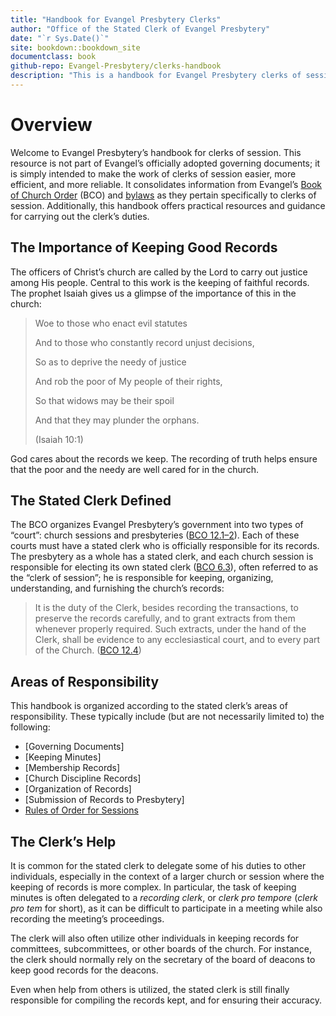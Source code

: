 ```yaml
--- 
title: "Handbook for Evangel Presbytery Clerks"
author: "Office of the Stated Clerk of Evangel Presbytery"
date: "`r Sys.Date()`"
site: bookdown::bookdown_site
documentclass: book
github-repo: Evangel-Presbytery/clerks-handbook
description: "This is a handbook for Evangel Presbytery clerks of session."
---
```


# Overview

Welcome to Evangel Presbytery's handbook for clerks of session. This resource is not part of Evangel's officially adopted governing documents; it is simply intended to make the work of clerks of session easier, more efficient, and more reliable. It consolidates information from Evangel's [Book of Church Order](https://evangel.pressbooks.com/) (BCO) and [bylaws](https://evangelpresbytery.com/wp-content/uploads/2021/06/EvangelPresbyteryBylaws_2021_06_03.pdf) as they pertain specifically to clerks of session. Additionally, this handbook offers practical resources and guidance for carrying out the clerk's duties.

## The Importance of Keeping Good Records

The officers of Christ's church are called by the Lord to carry out justice among His people. Central to this work is the keeping of faithful records. The prophet Isaiah gives us a glimpse of the importance of this in the church:

::::: {.poetry}
>Woe to those who enact evil statutes  
>
>And to those who constantly record unjust decisions,  
>
>So as to deprive the needy of justice  
>
>And rob the poor of My people of their rights,  
>
>So that widows may be their spoil  
>
>And that they may plunder the orphans.
>
>(Isaiah 10:1)
:::::

God cares about the records we keep. The recording of truth helps ensure that the poor and the needy are well cared for in the church.

## The Stated Clerk Defined

The BCO organizes Evangel Presbytery's government into two types of "court": church sessions and presbyteries ([BCO 12.1–2](https://evangel.pressbooks.com/chapter/12-church-courts-in-general/)). Each of these courts must have a stated clerk who is officially responsible for its records. The presbytery as a whole has a stated clerk, and each church session is responsible for electing its own stated clerk ([BCO 6.3](https://evangel.pressbooks.com/chapter/6-the-organization-of-a-particular-church/)), often referred to as the "clerk of session"; he is responsible for keeping, organizing, understanding, and furnishing the church's records:

>It is the duty of the Clerk, besides recording the transactions, to preserve the records carefully, and to grant extracts from them whenever properly required. Such extracts, under the hand of the Clerk, shall be evidence to any ecclesiastical court, and to every part of the Church. ([BCO 12.4](https://evangel.pressbooks.com/chapter/12-church-courts-in-general/))

## Areas of Responsibility

This handbook is organized according to the stated clerk's areas of responsibility. These typically include (but are not necessarily limited to) the following:

* [Governing Documents]
* [Keeping Minutes]
* [Membership Records]
* [Church Discipline Records]
* [Organization of Records]
* [Submission of Records to Presbytery]
* [Rules of Order for Sessions](https://clerks.evangelpresbytery.com/roberts-rules-of-order-for-clerks.html)

## The Clerk's Help

It is common for the stated clerk to delegate some of his duties to other individuals, especially in the context of a larger church or session where the keeping of records is more complex. In particular, the task of keeping minutes is often delegated to a *recording clerk*, or *clerk pro tempore* (*clerk pro tem* for short), as it can be difficult to participate in a meeting while also recording the meeting's proceedings.

The clerk will also often utilize other individuals in keeping records for committees, subcommittees, or other boards of the church. For instance, the clerk should normally rely on the secretary of the board of deacons to keep good records for the deacons.

Even when help from others is utilized, the stated clerk is still finally responsible for compiling the records kept, and for ensuring their accuracy.
